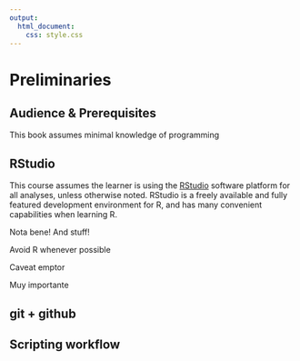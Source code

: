 ```yaml
---
output:
  html_document:
    css: style.css
---
```


# Preliminaries


## Audience & Prerequisites

This book assumes minimal knowledge of programming

## RStudio

This course assumes the learner is using the [RStudio](https://www.rstudio.com/)
software platform for all analyses, unless otherwise noted. RStudio is a freely
available and fully featured development environment for R, and has many
convenient capabilities when learning R.

::: {.note}
Nota bene! And stuff!
:::

::: {.hint}
Avoid R whenever possible
:::

::: {.warning}
Caveat emptor
:::

::: {.important}
Muy importante
:::

## git + github

## Scripting workflow
